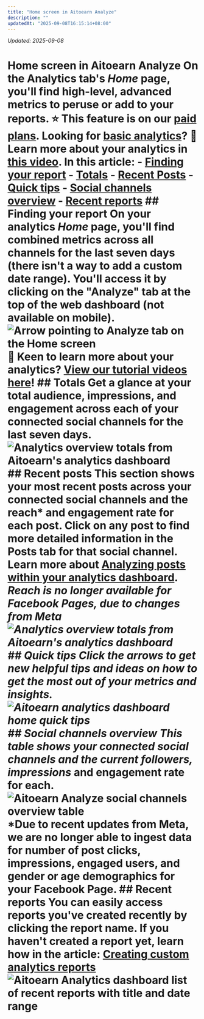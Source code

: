 ```yaml
---
title: "Home screen in Aitoearn Analyze"
description: ""
updatedAt: "2025-09-08T16:15:14+08:00"
---
```

<!-- UPDATED_AT -->
_Updated: 2025-09-08_

# Home screen in Aitoearn Analyze On the Analytics tab's *Home* page, you'll find high-level, advanced metrics to peruse or add to your reports. ⭐️ This feature is on our [paid plans](https://aitoearn.helpscoutdocs.com/article/595-features-available-on-each-aitoearn-plan). Looking for [basic analytics](https://support.aitoearn.com//support.aitoearn.com/article/517-insights-on-shared-posts-within-your-publishing-dashboard)? 🎥 Learn more about your analytics in [this video](https://youtu.be/8MQ_bDys_sc). In this article: - [Finding your report](#h_01ERJ8M0T20NYSA3B4FJ6CFMXM) - [Totals](#h_01ERJ8M0T20NYSA3B4FJ6CFMXM) - [Recent Posts](#h_01ERJ8MEBYJZ6R1DK8G5PSXA6H) - [Quick tips](#h_01ERJ8MM86WN4VWYEVJZVQW5SX) - [Social channels overview](#h_01ERJ8MTGB06S1WMTYJEAG47AQ) - [Recent reports](#h_01ERJ8N0B29216T87VG1HNDVWW) ## Finding your report On your analytics ***Home*** page, you'll find combined metrics across all channels for the last seven days (there isn't a way to add a custom date range). You'll access it by clicking on the "Analyze" tab at the top of the web dashboard (not available on mobile). ![Arrow pointing to Analyze tab on the Home screen](//d33v4339jhl8k0.cloudfront.net/docs/assets/64cb6cf86d4a3e191f237e66/images/661ff2e3865f732a9766a1f5/file-Pvq4d7qhCi.jpg) **🎥 Keen to learn more about your analytics?** [View our tutorial videos here](https://fast.wistia.net/embed/channel/nasetpeuf7?wchannelid=nasetpeuf7&wmediaid=pu58ancj8v)! ## Totals Get a glance at your total audience, impressions, and engagement across each of your connected social channels for the last seven days. ![Analytics overview totals from Aitoearn's analytics dashboard](//d33v4339jhl8k0.cloudfront.net/docs/assets/64cb6cf86d4a3e191f237e66/images/6514996c6241295a81ba6db8/img-1722078-1695848810-1962848992.png) ## Recent posts This section shows your most recent posts across your connected social channels and the reach* and engagement rate for each post. Click on any post to find more detailed information in the Posts tab for that social channel. Learn more about [Analyzing posts within your analytics dashboard](https://aitoearn.helpscoutdocs.com/article/527-analyzing-your-posts-within-your-analytics-dashboard). **Reach is no longer available for Facebook Pages, due to changes from Meta* ![Analytics overview totals from Aitoearn's analytics dashboard](//d33v4339jhl8k0.cloudfront.net/docs/assets/64cb6cf86d4a3e191f237e66/images/6514996d8820396325b6fdc6/img-1722078-1695848811-1845740485.png) ## Quick tips Click the arrows to get new helpful tips and ideas on how to get the most out of your metrics and insights. ![Aitoearn analytics dashboard home quick tips](//d33v4339jhl8k0.cloudfront.net/docs/assets/64cb6cf86d4a3e191f237e66/images/6514996d5416dd630a4b0698/img-1722078-1695848811-1095870122.png) ## Social channels overview This table shows your connected social channels and the current followers, impressions* and engagement rate for each. ![Aitoearn Analyze social channels overview table](//d33v4339jhl8k0.cloudfront.net/docs/assets/64cb6cf86d4a3e191f237e66/images/67180b5215d0b82233065a69/file-eWwmnihWnK.png) *Due to recent updates from Meta, we are no longer able to ingest data for number of post clicks, impressions, engaged users, and gender or age demographics for your Facebook Page. ## Recent reports You can easily access reports you've created recently by clicking the report name. If you haven't created a report yet, learn how in the article: [Creating custom analytics reports](https://aitoearn.helpscoutdocs.com/article/534-creating-custom-analytics-reports) ![Aitoearn Analytics dashboard list of recent reports with title and date range](//d33v4339jhl8k0.cloudfront.net/docs/assets/64cb6cf86d4a3e191f237e66/images/6514996d556a3e3cf18cbfff/img-1722078-1695848811-1466738131.png)